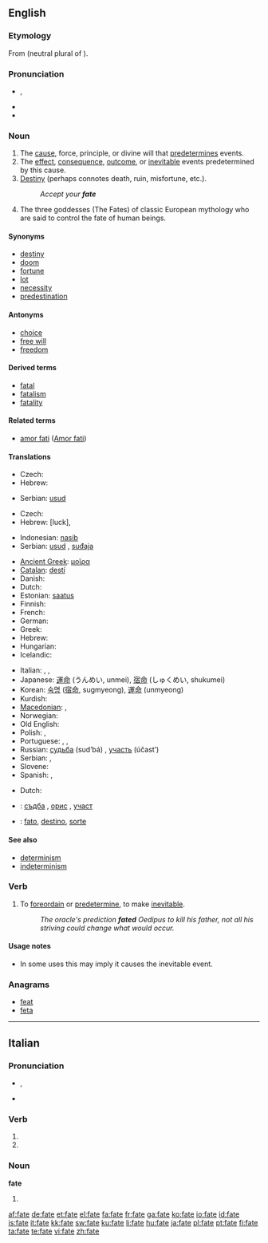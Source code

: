 {{also|Fate|Fates}}
==English==
{{wikipedia}}

===Etymology===
From {{etyl|la}} {{term|fata|lang=la}} (neutral plural of {{term|fatum|lang=la}}).

===Pronunciation===
* {{IPA|/feɪt/}}, {{SAMPA|/feIt/}}
* {{audio|en-us-fate.ogg|Audio (US)}}
* {{rhymes|eɪt}}

===Noun===
{{en-noun|s|-}}

# The [[cause]], force, principle, or divine will that [[predetermine]]s events.
# The [[effect]], [[consequence]], [[outcome]], or [[inevitable]] events predetermined by this cause.
# [[destiny|Destiny]] (perhaps connotes death, ruin, misfortune, etc.).
#: ''Accept your '''fate'''''
# The three goddesses (The Fates) of classic European mythology who are said to control the fate of human beings.

====Synonyms====
* [[destiny]]
* [[doom]]
* [[fortune]]
* [[lot]]
* [[necessity]]
* [[predestination]]

====Antonyms====
* [[choice]]
* [[free will]]
* [[freedom]]

====Derived terms====
* [[fatal]]
* [[fatalism]]
* [[fatality]]

====Related terms====
* [[amor fati]] ([[w:Amor fati|Amor fati]])

====Translations====
{{trans-top|that which predetermines events}}
* Czech: {{t-|cs|osud|m}}
* Hebrew: {{he-translation|מזל|mazal}} {{m}}
{{trans-mid}}
* Serbian: [[usud]] {{m}}
{{trans-bottom}}

{{trans-top|inevitable events}}
* Czech: {{t-|cs|osud|m}}
* Hebrew: {{he-translation|מזל|mazal}} {{m}} [luck], {{he-tanlation|גורל|goral}}
{{trans-mid}}
* Indonesian: [[nasib]]
* Serbian: [[usud]] {{m}}, [[suđaja]] {{f}}
{{trans-bottom}}

{{trans-top|destiny}}
* [[Ancient Greek]]: [[μοῖρα]] {{f}}
* [[Catalan]]: [[destí]] {{m}}
* Danish: {{t-|da|skæbne|c}}
* Dutch: {{t+|nl|lot|n}}
* Estonian: [[saatus]]
* Finnish: {{t+|fi|kohtalo}}
* French: {{t+|fr|destin|m}}
* German: {{t+|de|Schicksal|n}}
* Greek: {{t+|el|μοίρα|f|sc=Grek}}
* Hebrew: {{he-translation|מזל|mazal}} {{m}}
* Hungarian: {{t+|hu|végzet}}
* Icelandic: {{t+|is|örlög|n|p}}
{{trans-mid}}
* Italian: {{t+|it|destino|m}}, {{t+|it|sorte|f}}, {{t-|it|fato|m}}
* Japanese: [[運命]] (うんめい, unmei), [[宿命]] (しゅくめい, shukumei)
* Korean: [[숙명]] ([[宿]][[命]], sugmyeong), [[運]][[命]] (unmyeong)
* Kurdish: {{ku-Arab|[[چاره‌نووس]]}}
* [[Macedonian]]: {{t|mk|судбина|f|tr=sùdbina|sc=Cyrl}},  {{t|mk|к’смет|m|tr=k'smet|sc=Cyrl}}
* Norwegian: {{t+|no|skjebne|m}}
* Old English: {{t-|ang|wyrd|f|xs=Old English}}
* Polish: {{t+|pl|los|m}}, {{t+|pl|przeznaczenie|n}}
* Portuguese: {{t+|pt|fado|m}}, {{t+|pt|destino|m}}, {{t+|pt|sorte|f}}
* Russian: [[судьба]] (sud’bá) {{f}}, [[участь]] (účast’) {{f}}
* Serbian: {{t-|sr|sudba|f}}, {{t-|sr|sudbina|f}}
* Slovene: {{t+|sl|usoda|f}}
* Spanish: {{t-|es|destino|m}}, {{t+|es|azar|m}}
{{trans-bottom}}

{{trans-top|confidence}}
* Dutch: {{t+|nl|vertrouwen|n}}
{{trans-mid}}
{{trans-bottom}}

{{checktrans-top}}
* {{ttbc|Bulgarian}}: [[съдба#Bulgarian|съдба]] {{f}}, [[орис#Bulgarian|орис]] {{f}}, [[участ#Bulgarian|участ]] {{f}}
* {{ttbc|Interlingua}}: [[fato]], [[destino#Interlingua|destino]], [[sorte#Interlingua|sorte]]
{{trans-bottom}}

====See also====
* [[determinism]]
* [[indeterminism]]

===Verb===
{{en-verb|fat|ing}}

# {{transitive|rare}} To [[foreordain]] or [[predetermine]], to make [[inevitable]].
#: ''The oracle's prediction '''fated''' Oedipus to kill his father, not all his striving could change what would occur.''

====Usage notes====
* In some uses this may imply it causes the inevitable event.

===Anagrams===
* [[feat]]
* [[feta]]

----

==Italian==

===Pronunciation===
* {{IPA|[ˈfaː.t̪e]|/ˈfate/|lang=it}}, {{SAMPA|/"fate/}}
* {{hyphenation|fà|te}}

===Verb===
{{infl|it|verb form}}

# {{form of|second-person plural indicative present|[[fare]]}}
# {{form of|second-person plural imperative|[[fare]]}}

===Noun===
'''fate''' {{f}}

# {{plural of|[[fata]]|lang=Italian}}

[[af:fate]]
[[de:fate]]
[[et:fate]]
[[el:fate]]
[[fa:fate]]
[[fr:fate]]
[[ga:fate]]
[[ko:fate]]
[[io:fate]]
[[id:fate]]
[[is:fate]]
[[it:fate]]
[[kk:fate]]
[[sw:fate]]
[[ku:fate]]
[[li:fate]]
[[hu:fate]]
[[ja:fate]]
[[pl:fate]]
[[pt:fate]]
[[fi:fate]]
[[ta:fate]]
[[te:fate]]
[[vi:fate]]
[[zh:fate]]